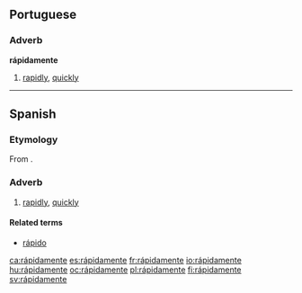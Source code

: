 {{also|rapidamente}}
==Portuguese==

===Adverb===
'''rápidamente'''

# [[rapidly]], [[quickly]]

----

==Spanish==

===Etymology===
From {{suffix|rápido|mente|lang=es}}.

===Adverb===
{{es-adv}}

# [[rapidly]], [[quickly]]

====Related terms====
* [[rápido]]

[[ca:rápidamente]]
[[es:rápidamente]]
[[fr:rápidamente]]
[[io:rápidamente]]
[[hu:rápidamente]]
[[oc:rápidamente]]
[[pl:rápidamente]]
[[fi:rápidamente]]
[[sv:rápidamente]]